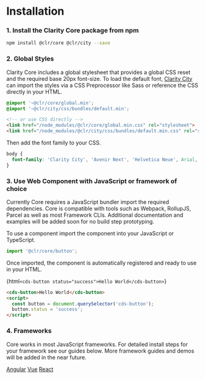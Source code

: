 
<Meta title="Documentation/Getting Started" />

# Installation

### 1. Install the Clarity Core package from npm

```bash
npm install @clr/core @clr/city --save
```

### 2. Global Styles

Clarity Core includes a global stylesheet that provides a global CSS reset and
the required base 20px font-size. To load the default font, <a href="https://github.com/vmware/clarity-city">Clarity City</a>
can import the styles via a CSS Preprocessor like Sass or reference
the CSS directly in your HTML.

```CSS
@import '~@clr/core/global.min';
@import '~@clr/city/css/bundles/default.min';
```

```html
<!-- or use CSS directly -->
<link href="/node_modules/@clr/core/global.min.css" rel="stylesheet">
<link href="/node_modules/@clr/city/css/bundles/default.min.css" rel="stylesheet">
```

Then add the font family to your CSS.

```css
body {
  font-family: 'Clarity City', 'Avenir Next', 'Helvetica Neue', Arial, sans-serif;
}
```

### 3. Use Web Component with JavaScript or framework of choice

Currently Core requires a JavaScript bundler import the required dependencies.
Core is compatible with tools such as Webpack, RollupJS, Parcel as well
as most Framework CLIs. Additional documentation and examples will be added
soon for no build step prototyping.

To use a component import the component into your JavaScript or TypeScript.

```typescript
import '@clr/core/button';
```

Once imported, the component is automatically registered and ready to use in your HTML.

{html`<cds-button status="success">Hello World</cds-button>`}

```html
<cds-button>Hello World</cds-button>
<script>
  const button = document.querySelector('cds-button');
  button.status = 'success';
</script>
```

### 4. Frameworks

Core works in most JavaScript frameworks. For detailed install steps
for your framework see our guides below. More framework guides and
demos will be added in the near future.

<div>
  <cds-layout type="horizontal" align-items="center" gap="sm">
    <cds-button action="outline">
      <a href="./?path=/story/documentation-welcome--angular">Angular</a>
    </cds-button>
    <cds-button action="outline">
      <a href="./?path=/story/documentation-welcome--vue">Vue</a>
    </cds-button>
    <cds-button action="outline">
      <a href="./?path=/story/documentation-welcome--react">React</a>
    </cds-button>
  </cds-layout>
</div>